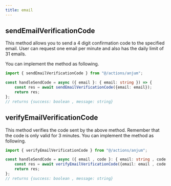```yaml
---
title: email
---
```


## sendEmailVerificationCode

This method allows you to send a 4 digit confirmation code to the specified email.
User can request one email per minute and also has the daily limit of 31 emails.

You can implement the method as following.

```typescript
import { sendEmailVerificationCode } from "@/actions/anjum";

const handleSendCode = async ({ email }: { email: string }) => {
    const res = await sendEmailVerificationCode({email: email});
    return res;
};
// returns {success: boolean , message: string}
```

## verifyEmailVerificationCode
This method verifies the code sent by the above method. Remember that the code is only valid for 3 minutes.
You can implement the method as following.

```typescript
import { verifyEmailVerificationCode } from "@/actions/anjum";

const handleSendCode = async ({ email , code }: { email: string , code: string }) => {
    const res = await verifyEmailVerificationCode({email: email , code: code });
    return res;
};
// returns {success: boolean , message: string}
```
